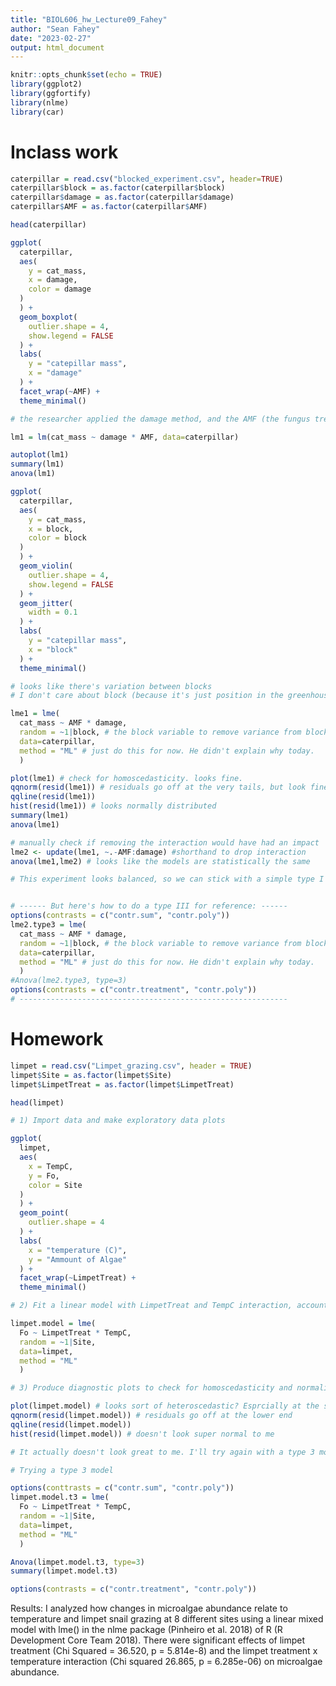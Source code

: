 ```yaml
---
title: "BIOL606_hw_Lecture09_Fahey"
author: "Sean Fahey"
date: "2023-02-27"
output: html_document
---
```


```r
knitr::opts_chunk$set(echo = TRUE)
library(ggplot2)
library(ggfortify)
library(nlme)
library(car)
```

# Inclass work
```r
caterpillar = read.csv("blocked_experiment.csv", header=TRUE)
caterpillar$block = as.factor(caterpillar$block)
caterpillar$damage = as.factor(caterpillar$damage)
caterpillar$AMF = as.factor(caterpillar$AMF)

head(caterpillar)
```

```r

ggplot(
  caterpillar,
  aes(
    y = cat_mass,
    x = damage,
    color = damage
  )
  ) +
  geom_boxplot(
    outlier.shape = 4,
    show.legend = FALSE
  ) +
  labs(
    y = "catepillar mass",
    x = "damage"
  ) +
  facet_wrap(~AMF) + 
  theme_minimal()

```

```r

# the researcher applied the damage method, and the AMF (the fungus treatment). So go ahead and look to see if these interacted. (We wouldn't look at interactions if these were natural differences with no common sense or clear linkage)

lm1 = lm(cat_mass ~ damage * AMF, data=caterpillar)

autoplot(lm1)
summary(lm1)
anova(lm1)

```

```r

ggplot(
  caterpillar,
  aes(
    y = cat_mass,
    x = block,
    color = block
  )
  ) +
  geom_violin(
    outlier.shape = 4,
    show.legend = FALSE
  ) +
  geom_jitter(
    width = 0.1
  ) +
  labs(
    y = "catepillar mass",
    x = "block"
  ) +
  theme_minimal()

# looks like there's variation between blocks
# I don't care about block (because it's just position in the greenhouse) when it comes to my damage/AMF study, so I need to account for this variation in the model, but not have block as part of the answer.
```


```r

lme1 = lme(
  cat_mass ~ AMF * damage, 
  random = ~1|block, # the block variable to remove variance from block
  data=caterpillar, 
  method = "ML" # just do this for now. He didn't explain why today.
  )

plot(lme1) # check for homoscedasticity. looks fine.
qqnorm(resid(lme1)) # residuals go off at the very tails, but look fine
qqline(resid(lme1))
hist(resid(lme1)) # looks normally distributed
summary(lme1)
anova(lme1)

# manually check if removing the interaction would have had an impact
lme2 <- update(lme1, ~.-AMF:damage) #shorthand to drop interaction
anova(lme1,lme2) # looks like the models are statistically the same

# This experiment looks balanced, so we can stick with a simple type I model.


# ------ But here's how to do a type III for reference: ------
options(contrasts = c("contr.sum", "contr.poly"))
lme2.type3 = lme(
  cat_mass ~ AMF * damage, 
  random = ~1|block, # the block variable to remove variance from block
  data=caterpillar, 
  method = "ML" # just do this for now. He didn't explain why today.
  )
#Anova(lme2.type3, type=3)
options(contrasts = c("contr.treatment", "contr.poly"))
# ------------------------------------------------------------ 

```

# Homework
```r

limpet = read.csv("Limpet_grazing.csv", header = TRUE)
limpet$Site = as.factor(limpet$Site)
limpet$LimpetTreat = as.factor(limpet$LimpetTreat)

head(limpet)
```

```r
# 1) Import data and make exploratory data plots

ggplot(
  limpet,
  aes(
    x = TempC,
    y = Fo,
    color = Site
  )
  ) + 
  geom_point(
    outlier.shape = 4
  ) +
  labs(
    x = "temperature (C)",
    y = "Ammount of Algae"
  ) +
  facet_wrap(~LimpetTreat) +
  theme_minimal()

```

```r
# 2) Fit a linear model with LimpetTreat and TempC interaction, accounting forblocking by Site

limpet.model = lme(
  Fo ~ LimpetTreat * TempC, 
  random = ~1|Site,
  data=limpet, 
  method = "ML"
  )
```

```r
# 3) Produce diagnostic plots to check for homoscedasticity and normality of the residuals

plot(limpet.model) # looks sort of heteroscedastic? Esprcially at the start. 
qqnorm(resid(limpet.model)) # residuals go off at the lower end
qqline(resid(limpet.model))
hist(resid(limpet.model)) # doesn't look super normal to me

# It actually doesn't look great to me. I'll try again with a type 3 model.

# Trying a type 3 model

options(conttrasts = c("contr.sum", "contr.poly"))
limpet.model.t3 = lme(
  Fo ~ LimpetTreat * TempC, 
  random = ~1|Site,
  data=limpet, 
  method = "ML"
  )

Anova(limpet.model.t3, type=3)
summary(limpet.model.t3)

options(contrasts = c("contr.treatment", "contr.poly"))

```


Results: I analyzed how changes in microalgae abundance relate to temperature and limpet snail grazing at 8 different sites using a linear mixed model with lme() in the nlme package (Pinheiro et al. 2018) of R (R Development Core Team 2018). There were significant effects of limpet treatment (Chi Squared = 36.520, p = 5.814e-8) and the limpet treatment x temperature interaction (Chi squared 26.865, p = 6.285e-06) on microalgae abundance.


